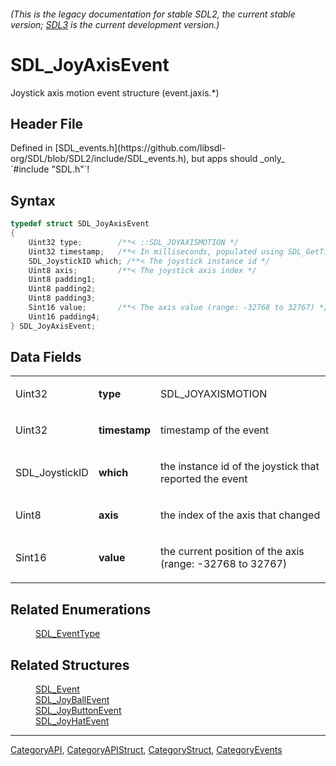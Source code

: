 ====== (This is the legacy documentation for stable SDL2, the current stable version; [https://wiki.libsdl.org/SDL3/ SDL3] is the current development version.) ======
= SDL_JoyAxisEvent =

Joystick axis motion event structure (event.jaxis.*)

== Header File ==

Defined in [SDL_events.h](https://github.com/libsdl-org/SDL/blob/SDL2/include/SDL_events.h), but apps should _only_ `#include "SDL.h"`!

== Syntax ==

<syntaxhighlight lang='c'>
typedef struct SDL_JoyAxisEvent
{
    Uint32 type;        /**< ::SDL_JOYAXISMOTION */
    Uint32 timestamp;   /**< In milliseconds, populated using SDL_GetTicks() */
    SDL_JoystickID which; /**< The joystick instance id */
    Uint8 axis;         /**< The joystick axis index */
    Uint8 padding1;
    Uint8 padding2;
    Uint8 padding3;
    Sint16 value;       /**< The axis value (range: -32768 to 32767) */
    Uint16 padding4;
} SDL_JoyAxisEvent;</syntaxhighlight>

== Data Fields ==

{|
|Uint32
|'''type'''
|SDL_JOYAXISMOTION
|-
|Uint32
|'''timestamp'''
|timestamp of the event
|-
|SDL_JoystickID
|'''which'''
|the instance id of the joystick that reported the event
|-
|Uint8
|'''axis'''
|the index of the axis that changed
|-
|Sint16
|'''value'''
|the current position of the axis (range: -32768 to 32767)
|}

== Related Enumerations ==

:[[SDL_EventType]]

== Related Structures ==

:[[SDL_Event]]
:[[SDL_JoyBallEvent]]
:[[SDL_JoyButtonEvent]]
:[[SDL_JoyHatEvent]]

----
[[CategoryAPI]], [[CategoryAPIStruct]], [[CategoryStruct]], [[CategoryEvents]]


